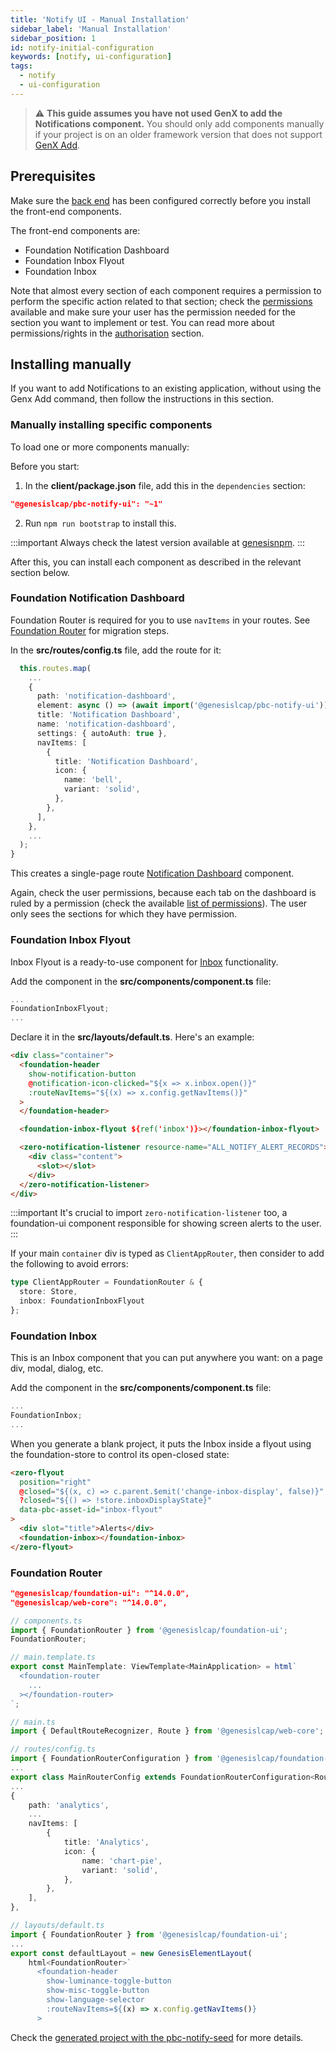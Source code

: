 ---
title: 'Notify UI - Manual Installation'
sidebar_label: 'Manual Installation'
sidebar_position: 1
id: notify-initial-configuration
keywords: [notify, ui-configuration]
tags:
  - notify
  - ui-configuration
---


> :warning: **This guide assumes you have not used GenX to add the Notifications component.** You should only add components manually if your project is on an older framework version that does not support [GenX Add](../../../../components/notifications/notifications-installation).

## Prerequisites

Make sure the [back end](../../notifications-server/notify-configuring-runtime) has been configured correctly before you install the front-end components. 

The front-end components are:

- Foundation Notification Dashboard
- Foundation Inbox Flyout
- Foundation Inbox

Note that almost every section of each component requires a permission to perform the specific action related to that section; check the [permissions](../notify-permissions) available and make sure your user has the permission needed for the section you want to implement or test. You can read more about permissions/rights in the [authorisation](/server/access-control/authorisation#users-profiles-and-right-codes) section.

## Installing manually

If you want to add Notifications to an existing application, without using the Genx Add command, then follow the instructions in this section.

### Manually installing specific components
To load one or more components manually:

Before you start:

1. In the **client/package.json** file, add this in the `dependencies` section:

```json
"@genesislcap/pbc-notify-ui": "~1"
```

2. Run `npm run bootstrap` to install this.

:::important
Always check the latest version available at [genesisnpm](https://www.npmjs.com/~genesisnpm).
:::

After this, you can install each component as described in the relevant section below.

### Foundation Notification Dashboard

Foundation Router is required for you to use `navItems` in your routes. See [Foundation Router](#foundation-router) for migration steps.


In the **src/routes/config.ts** file, add the route for it:

```typescript
  this.routes.map(
    ...
    {
      path: 'notification-dashboard',
      element: async () => (await import('@genesislcap/pbc-notify-ui')).FoundationNotificationDashboard,
      title: 'Notification Dashboard',
      name: 'notification-dashboard',
      settings: { autoAuth: true },
      navItems: [
        {
          title: 'Notification Dashboard',
          icon: {
            name: 'bell',
            variant: 'solid',
          },
        },
      ],
    },
    ...
  );
}
```

This creates a single-page route [Notification Dashboard](../../notifications-ui/notify-ui-components#notification-dashboard) component.

Again, check the user permissions, because each tab on the dashboard is ruled by a permission (check the available [list of permissions](../notify-permissions)). The user only sees the sections for which they have permission.

### Foundation Inbox Flyout

Inbox Flyout is a ready-to-use component for [Inbox](../../notifications-ui/notify-ui-components#inbox) functionality.

Add the component in the **src/components/component.ts** file:
```typescript
...
FoundationInboxFlyout;
...
```

Declare it in the **src/layouts/default.ts**. Here's an example:

```html
<div class="container">
  <foundation-header
    show-notification-button
    @notification-icon-clicked="${x => x.inbox.open()}"
    :routeNavItems="${(x) => x.config.getNavItems()}"
  >
  </foundation-header>

  <foundation-inbox-flyout ${ref('inbox')}></foundation-inbox-flyout>

  <zero-notification-listener resource-name="ALL_NOTIFY_ALERT_RECORDS">
    <div class="content">
      <slot></slot>
    </div>
  </zero-notification-listener>
</div>
```

:::important
It's crucial to import ```zero-notification-listener``` too, a foundation-ui component responsible for showing screen alerts to the user.
:::

If your main `container` div is typed as `ClientAppRouter`, then consider to add the following to avoid errors:
```typescript
type ClientAppRouter = FoundationRouter & {
  store: Store,
  inbox: FoundationInboxFlyout
};
```

### Foundation Inbox

This is an Inbox component that you can put anywhere you want: on a page div, modal, dialog, etc. 

Add the component in the **src/components/component.ts** file:
```typescript
...
FoundationInbox;
...
```

When you generate a blank project, it puts the Inbox inside a flyout using the foundation-store to control its open-closed state:

```html
<zero-flyout
  position="right"
  @closed="${(x, c) => c.parent.$emit('change-inbox-display', false)}"
  ?closed="${() => !store.inboxDisplayState}"
  data-pbc-asset-id="inbox-flyout"
>
  <div slot="title">Alerts</div>
  <foundation-inbox></foundation-inbox>
</zero-flyout>
```

### Foundation Router

```json
"@genesislcap/foundation-ui": "^14.0.0",
"@genesislcap/web-core": "^14.0.0",
```

```ts
// components.ts
import { FoundationRouter } from '@genesislcap/foundation-ui';
FoundationRouter;
```

```ts
// main.template.ts
export const MainTemplate: ViewTemplate<MainApplication> = html`
  <foundation-router
    ...
  ></foundation-router>
`;
```

```ts
// main.ts
import { DefaultRouteRecognizer, Route } from '@genesislcap/web-core';
```

```ts
// routes/config.ts
import { FoundationRouterConfiguration } from '@genesislcap/foundation-ui';
...
export class MainRouterConfig extends FoundationRouterConfiguration<RouterSettings>
...
{
    path: 'analytics',
    ...
    navItems: [
        {
            title: 'Analytics',
            icon: {
                name: 'chart-pie',
                variant: 'solid',
            },
        },
    ],
},
```

```ts
// layouts/default.ts
import { FoundationRouter } from '@genesislcap/foundation-ui';
...
export const defaultLayout = new GenesisElementLayout(
    html<FoundationRouter>`
      <foundation-header
        show-luminance-toggle-button
        show-misc-toggle-button
        show-language-selector
        :routeNavItems=${(x) => x.config.getNavItems()}
      >
```

Check the [generated project with the pbc-notify-seed](#on-a-new-application) for more details.
